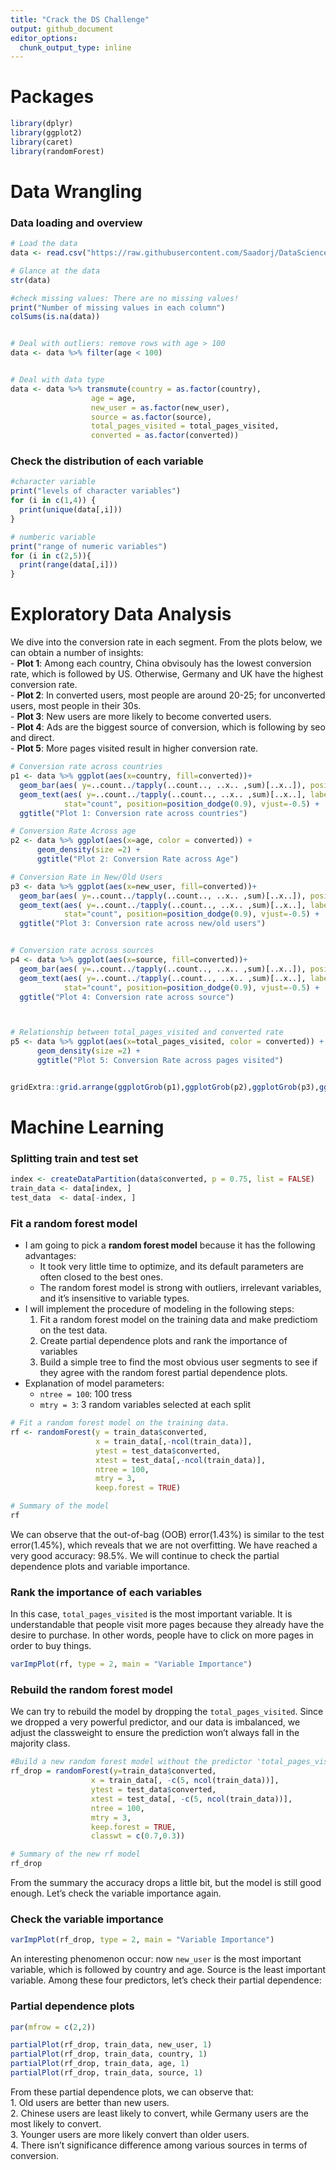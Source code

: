 ```yaml
---
title: "Crack the DS Challenge"
output: github_document
editor_options: 
  chunk_output_type: inline
---
```


# Packages
```r
library(dplyr)
library(ggplot2)
library(caret)
library(randomForest)
```


# Data Wrangling

### Data loading and overview
```r
# Load the data 
data <- read.csv("https://raw.githubusercontent.com/Saadorj/DataScienceProjects/master/conversion_rate/conversion_data.csv")

# Glance at the data
str(data)

#check missing values: There are no missing values!
print("Number of missing values in each column")
colSums(is.na(data))


# Deal with outliers: remove rows with age > 100
data <- data %>% filter(age < 100)


# Deal with data type
data <- data %>% transmute(country = as.factor(country),
                  age = age,
                  new_user = as.factor(new_user),
                  source = as.factor(source),
                  total_pages_visited = total_pages_visited,
                  converted = as.factor(converted))
```


### Check the distribution of each variable
```r
#character variable
print("levels of character variables")
for (i in c(1,4)) {
  print(unique(data[,i]))
}

# numberic variable
print("range of numeric variables")
for (i in c(2,5)){
  print(range(data[,i]))
}
```

# Exploratory Data Analysis
We dive into the conversion rate in each segment. From the plots below, we can obtain a number of insights:  
- **Plot 1**: Among each country, China obvisouly has the lowest conversion rate, which is followed by US. Otherwise, Germany and UK have the highest conversion rate.   
- **Plot 2**: In converted users, most people are around 20-25; for unconverted users, most people in their 30s.  
- **Plot 3**: New users are more likely to become converted users.   
- **Plot 4**: Ads are the biggest source of conversion, which is following by seo and direct.  
- **Plot 5**: More pages visited result in higher conversion rate.  


```r
# Conversion rate across countries
p1 <- data %>% ggplot(aes(x=country, fill=converted))+
  geom_bar(aes( y=..count../tapply(..count.., ..x.. ,sum)[..x..]), position="dodge" ) + 
  geom_text(aes( y=..count../tapply(..count.., ..x.. ,sum)[..x..], label=scales::percent(..count../tapply(..count.., ..x.. ,sum)[..x..]) ),
            stat="count", position=position_dodge(0.9), vjust=-0.5) +
  ggtitle("Plot 1: Conversion rate across countries")

# Conversion Rate Across age
p2 <- data %>% ggplot(aes(x=age, color = converted)) + 
      geom_density(size =2) + 
      ggtitle("Plot 2: Conversion Rate across Age") 

# Conversion Rate in New/Old Users
p3 <- data %>% ggplot(aes(x=new_user, fill=converted))+
  geom_bar(aes( y=..count../tapply(..count.., ..x.. ,sum)[..x..]), position="dodge" ) + 
  geom_text(aes( y=..count../tapply(..count.., ..x.. ,sum)[..x..], label=scales::percent(..count../tapply(..count.., ..x.. ,sum)[..x..]) ),
            stat="count", position=position_dodge(0.9), vjust=-0.5) + 
  ggtitle("Plot 3: Conversion rate across new/old users")


# Conversion rate across sources
p4 <- data %>% ggplot(aes(x=source, fill=converted))+
  geom_bar(aes( y=..count../tapply(..count.., ..x.. ,sum)[..x..]), position="dodge" ) + 
  geom_text(aes( y=..count../tapply(..count.., ..x.. ,sum)[..x..], label=scales::percent(..count../tapply(..count.., ..x.. ,sum)[..x..]) ),
            stat="count", position=position_dodge(0.9), vjust=-0.5) + 
  ggtitle("Plot 4: Conversion rate across source")



# Relationship between total_pages_visited and converted rate 
p5 <- data %>% ggplot(aes(x=total_pages_visited, color = converted)) + 
      geom_density(size =2) + 
      ggtitle("Plot 5: Conversion Rate across pages visited") 


gridExtra::grid.arrange(ggplotGrob(p1),ggplotGrob(p2),ggplotGrob(p3),ggplotGrob(p4),ggplotGrob(p5),ncol=2)

```

# Machine Learning

### Splitting train and test set

```r
index <- createDataPartition(data$converted, p = 0.75, list = FALSE)
train_data <- data[index, ]
test_data  <- data[-index, ]
```


### Fit a random forest model
* I am going to pick a **random forest model** because it has the following advantages:  
  - It took very little time to optimize, and its default parameters are often closed to the best ones.  
  - The random forest model is strong with outliers, irrelevant variables, and it's insensitive to variable types.  
  
  
* I will implement the procedure of modeling in the following steps:  
  1. Fit a random forest model on the training data and make predictiom on the test data.  
  2. Create partial dependence plots and rank the importance of variables  
  3. Build a simple tree to find the most obvious user segments to see if they agree with the random forest partial dependence plots. 

* Explanation of model parameters:  
  - `ntree = 100`: 100 tress  
  - `mtry = 3`: 3 random variables selected at each split  

```r
# Fit a random forest model on the training data. 
rf <- randomForest(y = train_data$converted,
                   x = train_data[,-ncol(train_data)],
                   ytest = test_data$converted,
                   xtest = test_data[,-ncol(train_data)],
                   ntree = 100,
                   mtry = 3,
                   keep.forest = TRUE)

# Summary of the model 
rf
```

We can observe that the out-of-bag (OOB) error(1.43%) is similar to the test error(1.45%), which reveals that we are not overfitting. We have reached a very good accuracy: 98.5%. We will continue to check the partial dependence plots and variable importance. 


### Rank the importance of each variables

In this case, `total_pages_visited` is the most important variable. It is understandable that people visit more pages because they already have the desire to purchase. In other words, people have to click on more pages in order to buy things. 
```r
varImpPlot(rf, type = 2, main = "Variable Importance")
```

### Rebuild the random forest model
We can try to rebuild the model by dropping the `total_pages_visited`. Since we dropped a very powerful predictor, and our data is imbalanced, we adjust the classweight to ensure the prediction won't always fall in the majority class.

```r
#Build a new random forest model without the predictor 'total_pages_visited'
rf_drop = randomForest(y=train_data$converted, 
                  x = train_data[, -c(5, ncol(train_data))],
                  ytest = test_data$converted, 
                  xtest = test_data[, -c(5, ncol(train_data))],
                  ntree = 100, 
                  mtry = 3, 
                  keep.forest = TRUE, 
                  classwt = c(0.7,0.3))

# Summary of the new rf model
rf_drop
```

From the summary the accuracy drops a little bit, but the model is still good enough. Let's check the variable importance again.

### Check the variable importance
```r
varImpPlot(rf_drop, type = 2, main = "Variable Importance")
```
An interesting phenomenon occur: now `new_user` is the most important variable, which is followed by country and age. Source is the least important variable. Among these four predictors, let's check their partial dependence:

### Partial dependence plots
```r
par(mfrow = c(2,2))

partialPlot(rf_drop, train_data, new_user, 1)
partialPlot(rf_drop, train_data, country, 1)
partialPlot(rf_drop, train_data, age, 1)
partialPlot(rf_drop, train_data, source, 1)
```

From these partial dependence plots, we can observe that:  
1. Old users are better than new users.  
2. Chinese users are least likely to convert, while Germany users are the most likely to convert.  
3. Younger users are more likely convert than older users.  
4. There isn't significance difference among various sources in terms of conversion. 














